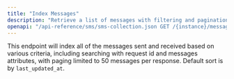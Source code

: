 ```yaml
---
title: "Index Messages"
description: "Retrieve a list of messages with filtering and pagination options."
openapi: "/api-reference/sms/sms-collection.json GET /{instance}/messages"
---
```


This endpoint will index all of the messages sent and received based on various criteria, including searching with request id and messages attributes, with paging limited to 50 messages per response. Default sort is by `last_updated_at`.
